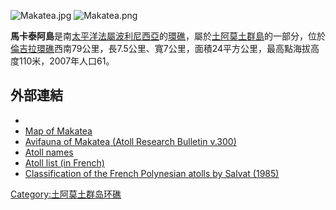 [[Image:Makatea.jpg|thumb]]
[[Image:Makatea.png|thumb]]

'''馬卡泰阿島'''是南[[太平洋|太平洋]][[法屬波利尼西亞|法屬波利尼西亞]]的[[環礁|環礁]]，屬於[[土阿莫土群島|土阿莫土群島]]的一部分，位於[[倫吉拉環礁|倫吉拉環礁]]西南79公里，長7.5公里、寬7公里，面積24平方公里，最高點海拔高度110米，2007年人口61。

{{coord|15|51|S|148|15|W|region:FR_type:isle_source:dewiki|display=title}}

==外部連結==
*[http://www.oceandots.com/pacific/tuamotu/makatea.php ] {{Wayback|url=http://www.oceandots.com/pacific/tuamotu/makatea.php |date=20101223015139 }}
*[https://web.archive.org/web/20070306090122/http://www.partenaire-info.net/geovoyages/pdf_maps/makatea.PDF Map of Makatea]
*[https://web.archive.org/web/20081219181252/http://www.botany.hawaii.edu/faculty/duffy/arb/293-305/300.pdf Avifauna of Makatea (Atoll Research Bulletin v.300)]
*[https://web.archive.org/web/20120210193443/http://www.jps.auckland.ac.nz/document/Volume_8_1899/Volume_8%2C_No._4%2C_December_1899/Names_of_the_Paumotu_Islands%2C_by_J.L._Young%2C_p_264-268?action=null Atoll names]
*[http://www.pacific-image.pf/pages/boutic/dboutic_cdrom_sp132.html Atoll list (in French)] {{Wayback|url=http://www.pacific-image.pf/pages/boutic/dboutic_cdrom_sp132.html |date=20070228115907 }}
*[https://web.archive.org/web/20130926093601/http://www.com.univ-mrs.fr/IRD/atollpol/irdpoly/uksalv85.htm Classification of the French Polynesian atolls by Salvat (1985)]

{{FrenchPolynesia-geo-stub}}
[[Category:土阿莫土群岛环礁|Category:土阿莫土群岛环礁]]